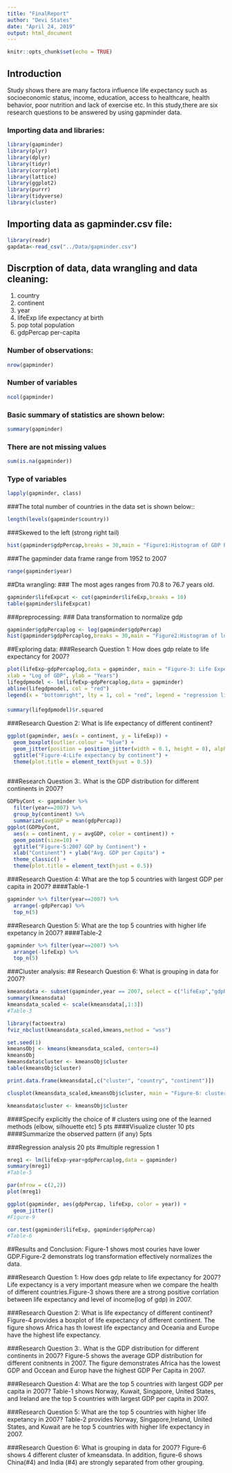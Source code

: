 ```yaml
---
title: "FinalReport"
author: "Devi States"
date: "April 24, 2019"
output: html_document
---
```


```r
knitr::opts_chunk$set(echo = TRUE)
```


## Introduction
Study shows there are many factora influence life expectancy such as socioeconomic status, income, education, access to healthcare, health behavior, poor nutrition and lack of exercise etc. In this study,there are six research questions to be answered by using gapminder data. 

### Importing data and libraries:

```r
library(gapminder)
library(plyr)
library(dplyr)
library(tidyr)
library(corrplot)
library(lattice)
library(ggplot2)
library(purrr)
library(tidyverse)
library(cluster)

```
## Importing data as gapminder.csv file:   

```r
library(readr)
gapdata<-read_csv("../Data/gapminder.csv")

```
## Discrption of data, data wrangling and data cleaning:
  1. country	
  2. continent	
  3. year	
  4. lifeExp	life expectancy at birth
  5. pop	total population
  6. gdpPercap	per-capita 

### Number of observations:
```r
nrow(gapminder)

```

### Number of variables

```r
ncol(gapminder)

```

### Basic summary of statistics are shown below:

```r
summary(gapminder)

```

### There are not missing values

```r
sum(is.na(gapminder))

```

### Type of variables 

```r
lapply(gapminder, class)

```
###The total number of countries in the data set is shown below::
```r
length(levels(gapminder$country))

```

###Skewed to the left (strong right tail)

```r
hist(gapminder$gdpPercap,breaks = 30,main = "Figure1:Histogram of GDP Per Capita", xlab = "GDP Per Capita (Dollars)")

```

###The gapminder data frame range from 1952 to 2007

```r
range(gapminder$year)

```


##Dta wrangling: 
### The most ages ranges from 70.8 to 76.7 years old. 
```r
gapminder$lifeExpcat <- cut(gapminder$lifeExp,breaks = 10)
table(gapminder$lifeExpcat)

```

###preprocessing: 
### Data transformation to normalize gdp
```r
gapminder$gdpPercaplog <- log(gapminder$gdpPercap)
hist(gapminder$gdpPercaplog,breaks = 30,main = "Figure2:Histogram of log-transformed GDP Per Capita", xlab = "log of GDP Per Capita (Dollars)")

```


##Exploring data:
###Research Question 1: How does gdp relate to life expectancy for 2007?

```r
plot(lifeExp~gdpPercaplog,data = gapminder, main = "Figure-3: Life Expectancy and GDP for 2007",
xlab = "Log of GDP", ylab = "Years")
lifegdpmodel <- lm(lifeExp~gdpPercaplog,data = gapminder)
abline(lifegdpmodel, col = "red")
legend(x = "bottomright", lty = 1, col = "red", legend = "regression line")

```

####
```r
summary(lifegdpmodel)$r.squared

```

###Research Question 2: What is life expectancy of different continent?

```r
ggplot(gapminder, aes(x = continent, y = lifeExp)) +
  geom_boxplot(outlier.colour = "blue") +
  geom_jitter(position = position_jitter(width = 0.1, height = 0), alpha = 0.25) +
  ggtitle("Figure-4:Life expectancy by continent") +
  theme(plot.title = element_text(hjust = 0.5))
 
```



###Research Question 3:. What is the GDP distribution for different continents in 2007?

```r
GDPbyCont <- gapminder %>% 
  filter(year==2007) %>% 
  group_by(continent) %>% 
  summarize(avgGDP = mean(gdpPercap))
ggplot(GDPbyCont, 
  aes(x = continent, y = avgGDP, color = continent)) +
  geom_point(size=10) +
  ggtitle("Figure-5:2007 GDP by Continent") +
  xlab("Continent") + ylab("Avg. GDP per Capita") +
  theme_classic() +
  theme(plot.title = element_text(hjust = 0.5))

```

###Research Question 4: What are the top 5 countries with largest GDP per capita in 2007?
####Table-1
```r
gapminder %>% filter(year==2007) %>%
  arrange(-gdpPercap) %>% 
  top_n(5)

```


###Research Question 5: What are the top 5 countries with higher life expetancy in 2007?
####Table-2
```r
gapminder %>% filter(year==2007) %>%
  arrange(-lifeExp) %>% 
  top_n(5)

```


###Cluster analysis:
## Research Question 6: What is grouping in data for 2007?

```r
kmeansdata <- subset(gapminder,year == 2007, select = c("lifeExp","gdpPercap","pop", "country", "continent"))
summary(kmeansdata)
kmeansdata_scaled <- scale(kmeansdata[,1:3])
#Table-3

```

```r
library(factoextra)
fviz_nbclust(kmeansdata_scaled,kmeans,method = "wss")

```


```r
set.seed(1)
kmeansObj <- kmeans(kmeansdata_scaled, centers=4)
kmeansObj
kmeansdata$cluster <- kmeansObj$cluster
table(kmeansObj$cluster)
```
```r
print.data.frame(kmeansdata[,c("cluster", "country", "continent")])
```


```r
clusplot(kmeansdata_scaled,kmeansObj$cluster, main = "Figure-6: clusterplot of Kmeansdata(Scaled)", labels = 4, color = 1)

```

```r
kmeansdata$cluster <- kmeansObj$cluster
```

####Specify explicitly the choice of # clusters using one of the learned methods (elbow, silhouette etc) 5 pts
####Visualize cluster 10 pts
####Summarize the observed pattern (if any) 5pts

###Regression analysis 20 pts
#multiple regression 1
```r
mreg1 <- lm(lifeExp~year+gdpPercaplog,data = gapminder)
summary(mreg1)
#Table-5
```

```r
par(mfrow = c(2,2))
plot(mreg1)

```

```r
ggplot(gapminder, aes(gdpPercap, lifeExp, color = year)) + 
  geom_jitter()
#Figure-9
```


```r
cor.test(gapminder$lifeExp, gapminder$gdpPercap)
#Table-6
```



##Results and Conclusion:
Figure-1 shows most couries have lower GDP.Figure-2 demonstrats log transformation effectively normalizes the data. 

###Research Question 1: How does gdp relate to life expectancy for 2007?
Life expectancy is a very important measure when we compare the health of different countries.Figure-3 shows there are a strong positive corrlation between life expectancy and level of income(log of gdp) in 2007. 

###Research Question 2: What is life expectancy of different continent?
Figure-4 provides a boxplot of life expectancy of different continent. The figure shows Africa has th lowest life expectancy and Oceania and Europe have the highest life expectancy. 

###Research Question 3:. What is the GDP distribution for different continents in 2007?
Figure-5 shows the average GDP distribution for different conitnents in 2007. The figure demonstrates Africa has the lowest GDP and Occean and Europ have the highest GDP Per Capita in 2007. 

###Research Question 4: What are the top 5 countries with largest GDP per capita in 2007?
Table-1 shows Norway, Kuwait, Singapore, United States, and Ireland are the top 5 countries with largest GDP per capita in 2007.

###Research Question 5: What are the top 5 countries with higher life expetancy in 2007?
Table-2 provides Norway, Singapore,Ireland, United States, and Kuwait are he top 5 countries with higher life expectancy in 2007.

###Research Question 6: What is grouping in data for 2007?
Figure-6 shows 4 different cluster of kmeansdata. In addition, figure-6 shows China(#4) and India (#4) are strongly separated from other grouping. 







